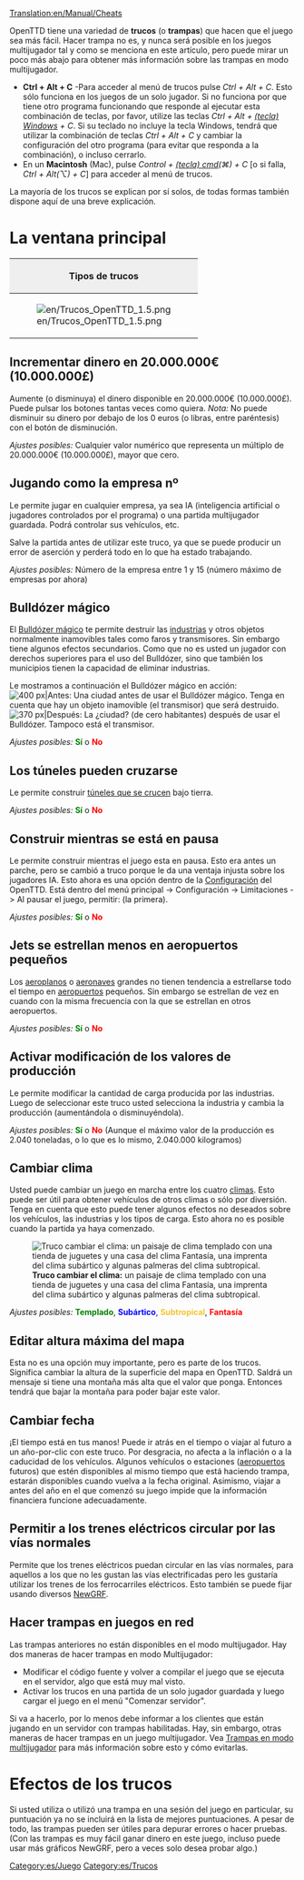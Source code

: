 [[Translation:en/Manual/Cheats]]
{{es/Tabla de contenido}}{{es/Aviso|Atención! Usted está a punto de traicionar a sus competidores. Tenga presente que tal deshonra será recordada para toda la eternidad.<br/>(Con este mensaje el juego le avisa: el uso de trucos queda registrado en las partidas salvadas)}}

OpenTTD tiene una variedad de '''trucos''' (o '''trampas''') que hacen que el juego sea más fácil. Hacer trampa no es, y nunca será posible en los juegos multijugador tal y como se menciona en este artículo, pero puede mirar un poco más abajo para obtener más información sobre las trampas en modo multijugador.

*'''Ctrl + Alt + C''' -Para acceder al menú de trucos pulse ''Ctrl + Alt + C''. Esto sólo funciona en los juegos de un solo jugador. Si no funciona por que tiene otro programa funcionando que responde al ejecutar esta combinación de teclas, por favor, utilize las teclas ''Ctrl + Alt + [https://www.wikipedia.org/wiki/es:Windows (tecla) Windows] + C''. Si su teclado no incluye la tecla Windows, tendrá que utilizar la combinación de teclas ''Ctrl + Alt + C'' y cambiar la configuración del otro programa (para evitar que responda a la combinación), o incluso cerrarlo.
*En un '''Macintosh''' (Mac), pulse ''Control + [https://www.wikipedia.org/wiki/es:Comando (tecla) cmd](&#x2318;) + C'' [o si falla, ''Ctrl + Alt(⌥) + C''] para acceder al menú de trucos.

La mayoría de los trucos se explican por sí solos, de todas formas también dispone aquí de una breve explicación.

=La ventana principal=
{|border="2" cellspacing="4" cellpadding="3" rules="all" style="margin:1em 1em 1em 0; border:solid 1px #AAAAAA;"
!colspan="4" style="background:#efefef;"| Tipos de trucos
|-
| rowspan="10" |[[File:en/Trucos OpenTTD 1.5.png|frame|center]]
| style="background:#efefef;" |'''Tipo'''
|-
| [[en/#Incrementar dinero en 20.000.000€|Incrementar dinero]]
|-
| [[en/#Jugando como la empresa nº|cambiar de empresa]]
|-
| [[en/#Bulldózer mágico|Bulldózer mágico]]
|-
| [[en/#Los túneles pueden cruzarse|Los túneles se cruzan]]
|-
| [[en/#Jets se estrellan menos en aeropuertos pequeños|Menos accidentes aéreos]]
|-
| [[en/#Activar modificación de los valores de producción|Modificar valores de produccion]]
|-
| [[en/#Editar altura máxima del mapa|Editar altura máxima del mapa]]
|-
| [[en/#Cambiar fecha|Cambiar fecha]]
|}

==Incrementar dinero en 20.000.000€ (10.000.000£)==
Aumente (o disminuya) el dinero disponible en 20.000.000€ (10.000.000£). Puede pulsar los botones tantas veces como quiera.
''Nota:'' No puede disminuir su dinero por debajo de los 0 euros (o libras, entre paréntesis) con el botón de disminución.

''Ajustes posibles:'' Cualquier valor numérico que representa un múltiplo de 20.000.000€ (10.000.000£), mayor que cero.

==Jugando como la empresa nº==
Le permite jugar en cualquier empresa, ya sea IA (inteligencia artificial o jugadores controlados por el programa) o una partida multijugador guardada. Podrá controlar sus vehículos, etc.

Salve la partida antes de utilizar este truco, ya que se puede producir un error de aserción y perderá todo en lo que ha estado trabajando.

''Ajustes posibles:'' Número de la empresa entre 1 y 15 (número máximo de empresas por ahora)

==Bulldózer mágico==
El [[es/Bulldózer mágico|Bulldózer mágico]] te permite destruir las [[es/Manual/Base Set/Economy/Industrias|industrias]] y otros objetos normalmente inamovibles tales como faros y transmisores. Sin embargo tiene algunos efectos secundarios. Como que no es usted un jugador con derechos superiores para el uso del Bulldózer, sino que también los municipios tienen la capacidad de eliminar industrias.

Le mostramos a continuación el Bulldózer mágico en acción:
[[File:en/Town Before.png|thumb|none|400 px|'''Antes:''' Una ciudad antes de usar el Bulldózer mágico. Tenga en cuenta que hay un objeto inamovible (el transmisor) que será destruido.]]
[[File:en/Town After.png|thumb|none|370 px|'''Después:''' La ¿ciudad? (de cero habitantes) después de usar el Bulldózer. Tampoco está el transmisor.]]

''Ajustes posibles:'' <span style="color:green">'''Sí'''</span> o <span style="color:red">'''No'''</span>

==Los túneles pueden cruzarse==
Le permite construir [[es/Cruce de túneles|túneles que se crucen]] bajo tierra.

''Ajustes posibles:'' <span style="color:green">'''Sí'''</span> o <span style="color:red">'''No'''</span>

==Construir mientras se está en pausa==
Le permite construir mientras el juego esta en pausa. Esto era antes un parche, pero se cambió a truco porque le da una ventaja injusta sobre los jugadores IA. Esto ahora es una opción dentro de la [[es/Archive/Manual/Settings/Opciones avanzadas|Configuración]] del OpenTTD. Está dentro del menú principal -> Configuración -> Limitaciones -> Al pausar el juego, permitir: (la primera).

''Ajustes posibles:'' <span style="color:green">'''Sí'''</span> o <span style="color:red">'''No'''</span>

==Jets se estrellan menos en aeropuertos pequeños==
Los [[es/Aeroplanos|aeroplanos]] o [[es/Manual/Base Set/Vehicles/Aeronaves|aeronaves]] grandes no tienen tendencia a estrellarse todo el tiempo en [[es/Manual/Aeropuertos|aeropuertos]] pequeños. Sin embargo se estrellan de vez en cuando con la misma frecuencia con la que se estrellan en otros aeropuertos.

''Ajustes posibles:'' <span style="color:green">'''Sí'''</span> o <span style="color:red">'''No'''</span>

==Activar modificación de los valores de producción==
Le permite modificar la cantidad de carga producida por las industrias. Luego de seleccionar este truco usted selecciona la industria y cambia la producción (aumentándola o disminuyéndola).

''Ajustes posibles:'' <span style="color:green">'''Sí'''</span> o <span style="color:red">'''No'''</span> (Aunque el máximo valor de la producción es 2.040 toneladas, o lo que es lo mismo, 2.040.000 kilogramos)

==Cambiar clima==
Usted puede cambiar un juego en marcha entre los cuatro [[es/Manual/Clima|climas]]. Esto puede ser útil para obtener vehículos de otros climas o sólo por diversión. Tenga en cuenta que esto puede tener algunos efectos no deseados sobre los vehículos, las industrias y los tipos de carga. Esto ahora no es posible cuando la partida ya haya comenzado.

[[File:en/switch climate.png|center|frame|'''Truco cambiar el clima:''' un paisaje de clima templado con una tienda de juguetes y una casa del clima Fantasía, una imprenta del clima subártico y algunas palmeras del clima subtropical.]]

''Ajustes posibles:'' <span style="color:green">'''Templado'''</span>, <span style="color:blue">'''Subártico'''</span>, <span style="color:#f4c430">'''Subtropical'''</span>, <span style="color:red">'''Fantasía'''</span>

==Editar altura máxima del mapa==
Esta no es una opción muy importante, pero es parte de los trucos. Significa cambiar la altura de la superficie del mapa en OpenTTD. Saldrá un mensaje si tiene una montaña más alta que el valor que ponga. Entonces tendrá que bajar la montaña para poder bajar este valor.
==Cambiar fecha==
¡El tiempo está en tus manos! Puede ir atrás en el tiempo o viajar al futuro a un año-por-clic con este truco. Por desgracia, no afecta a la inflación o a la caducidad de los vehículos. Algunos vehículos o estaciones ([[es/Manual/Aeropuertos|aeropuertos]] futuros) que estén disponibles al mismo tiempo que está haciendo trampa, estarán disponibles cuando vuelva a la fecha original. Asimismo, viajar a antes del año en el que comenzó su juego impide que la información financiera funcione adecuadamente.

==Permitir a los trenes eléctricos circular por las vías normales==
{{es/Nota|Este ya no es un truco a partir de la versión 0.7.0, pero existe una [[es/Archive/Manual/Settings/Opciones avanzadas|opción avanzada]] (Opciones avanzadas/Vehículos/Trenes/Desactivar raíles eléctricos) que permite desactivar los raíles eléctricos en su conjunto.}}

Permite que los trenes eléctricos puedan circular en las vías normales, para aquellos a los que no les gustan las vías electrificadas pero les gustaría utilizar los trenes de los ferrocarriles eléctricos. Esto también se puede fijar usando diversos [[es/Manual/NewGRF|NewGRF]].

==Hacer trampas en juegos en red==
Las trampas anteriores no están disponibles en el modo multijugador. Hay dos maneras de hacer trampas en modo Multijugador:
* Modificar el código fuente y volver a compilar el juego que se ejecuta en el servidor, algo que está muy mal visto.
* Activar los trucos en una partida de un solo jugador guardada y luego cargar el juego en el menú "Comenzar servidor".

Si va a hacerlo, por lo menos debe informar a los clientes que están jugando en un servidor con trampas habilitadas. Hay, sin embargo, otras maneras de hacer trampas en un juego multijugador. Vea [[es/Manual/Trampas en modo multijugador|Trampas en modo multijugador]] para más información sobre esto y cómo evitarlas.

=Efectos de los trucos=
Si usted utiliza o utilizó una trampa en una sesión del juego en particular, su puntuación ya no se incluirá en la lista de mejores puntuaciones. A pesar de todo, las trampas pueden ser útiles para depurar errores o hacer pruebas. (Con las trampas es muy fácil ganar dinero en este juego, incluso puede usar más gráficos NewGRF, pero a veces solo desea probar algo.)

[[Category:es/Juego]]
[[Category:es/Trucos]]